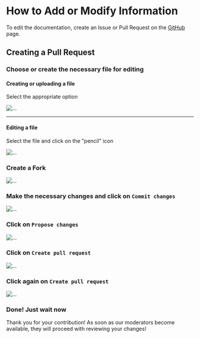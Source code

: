 
# How to Add or Modify Information

To edit the documentation, create an Issue or Pull Request on the [GitHub](https://github.com/PSIget/SonUE-Docs) page.

## Creating a Pull Request

<Steps>

### Choose or create the necessary file for editing

#### Creating or uploading a file

Select the appropriate option

![...](./doc-public.ru/img/new-upload-file.png)

---

#### Editing a file

Select the file and click on the "pencil" icon

![...](./doc-public.ru/img/icon-edit.png)

### Create a Fork

![...](./doc-public.ru/img/create-fork.png)

### Make the necessary changes and click on `Commit changes`

![...](./doc-public.ru/img/commit-changes.png)

### Click on `Propose changes`

![...](./doc-public.ru/img/propose-changes.png)

### Click on `Create pull request`

![...](./doc-public.ru/img/create-pull-request.png)

### Click again on `Create pull request`

![...](./doc-public.ru/img/create-pull-request-x2.png)

### Done! Just wait now

</Steps>

Thank you for your contribution! As soon as our moderators become available, they will proceed with reviewing your changes!
